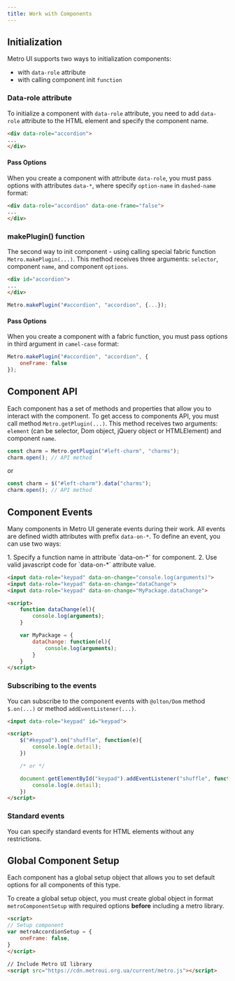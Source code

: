 ```yaml
---
title: Work with Components
---
```



<Leader content="Metro UI has a large set of ready-to-use components!"/>

## Initialization

Metro UI supports two ways to initialization components: 

+ with `data-role` attribute
+ with calling component init `function`

### Data-role attribute

To initialize a component with `data-role` attribute, you need to add `data-role` attribute to the HTML element and specify the component name.

```html
<div data-role="accordion">
...
</div>
```

#### Pass Options

When you create a component with attribute `data-role`, you must pass options with attributes `data-*`, 
where specify `option-name` in `dashed-name` format:

```html
<div data-role="accordion" data-one-frame="false">
...
</div>
```

### makePlugin() function

The second way to init component - using calling special fabric function `Metro.makePlugin(...)`. 
This method receives three arguments: `selector`, component `name`, and component `options`.

```html title="HTML"
<div id="accordion">
...
</div>    
```
    
```js title="JavaScript"
Metro.makePlugin("#accordion", "accordion", {...});
```

#### Pass Options

When you create a component with a fabric function, you must pass options in third argument in `camel-case` format:

```js title="JavaScript"
Metro.makePlugin("#accordion", "accordion", {
    oneFrame: false
});
```


## Component API

Each component has a set of methods and properties that allow you to interact with the component.
To get access to components API, you must call method `Metro.getPlugin(...)`. This method receives two arguments: `element` (can be selector, Dom object, jQuery object or HTMLElement) and component `name`.

```js
const charm = Metro.getPlugin("#left-charm", "charms");
charm.open(); // API method
```

or

```js
const charm = $("#left-charm").data("charms");
charm.open(); // API method
```


## Component Events

Many components in Metro UI generate events during their work. 
All events are defined width attributes with prefix `data-on-*`. 
To define an event, you can use two ways:

<Steps>
    1. Specify a function name in attribute `data-on-*` for component.
    2. Use valid javascript code for `data-on-*` attribute value.
</Steps>

```html
<input data-role="keypad" data-on-change="console.log(arguments)">
<input data-role="keypad" data-on-change="dataChange">
<input data-role="keypad" data-on-change="MyPackage.dataChange">

<script>
    function dataChange(el){
        console.log(arguments);
    }

    var MyPackage = {
        dataChange: function(el){
            console.log(arguments);
        }
    }
</script>
```

### Subscribing to the events

You can subscribe to the component events with `@olton/Dom` method `$.on(...)` or  method `addEventListener(...)`.

```html
<input data-role="keypad" id="keypad">

<script>
    $("#keypad").on("shuffle", function(e){
        console.log(e.detail);
    })

    /* or */

    document.getElementById("keypad").addEventListener("shuffle", function(e){
        console.log(e.detail);
    })
</script>
```

### Standard events

You can specify standard events for HTML elements without any restrictions.

## Global Component Setup

Each component has a global setup object that allows you to set default options for all components of this type.

To create a global setup object, you must create global object in format `metroComponentSetup` with required options **before** including a metro library.

```html
<script>
// Setup component
var metroAccordionSetup = {
    oneFrame: false,
}
</script>

// Include Metro UI library
<script src="https://cdn.metroui.org.ua/current/metro.js"></script>
```

